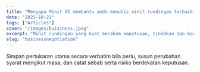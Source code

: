 ```yaml
---
title: "Mengapa Minit AI membantu anda menulis minit rundingan terbaik"
date: "2025-10-21"
tags: ["Articles"]
cover: "/images/buisiness.jpeg"
excerpt: "Minit rundingan yang kuat merakam keputusan, tindakan dan konteks tawar-menawar (permintaan & konsesi) supaya keputusan lebih pantas dan tepat."
slug: "businessnegotiation"
---
```


Simpan pertukaran utama secara verbatim bila perlu, susun perubahan syarat mengikut masa, dan catat sebab serta risiko berdekatan keputusan.
